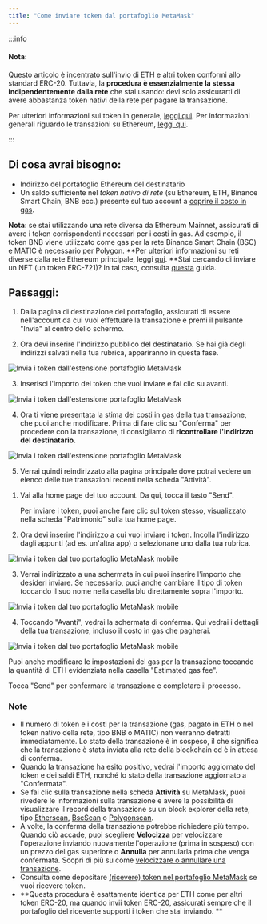 ```yaml
---
title: "Come inviare token dal portafoglio MetaMask"
---
```



:::info

#### Nota:

Questo articolo è incentrato sull'invio di ETH e altri token conformi allo standard ERC-20. Tuttavia, la **procedura è essenzialmente la stessa indipendentemente dalla rete** che stai usando: devi solo assicurarti di avere abbastanza token nativi della rete per pagare la transazione.

Per ulteriori informazioni sui token in generale, [leggi qui](/managing-my-tokens/user-guide-tokens). Per informazioni generali riguardo le transazioni su Ethereum, [leggi qui](/transactions-and-gas/transactions/user-guide-transactions-and-failed-transactions).

:::

## Di cosa avrai bisogno:

- Indirizzo del portafoglio Ethereum del destinatario
- Un saldo sufficiente nel _token nativo di rete_ (su Ethereum, ETH, Binance Smart Chain, BNB ecc.) presente sul tuo account a [coprire il costo in gas](/transactions-and-gas/gas-fees/user-guide-gas).

**Nota**: se stai utilizzando una rete diversa da Ethereum Mainnet, assicurati di avere i token corrispondenti necessari per i costi in gas. Ad esempio, il token BNB viene utilizzato come gas per la rete Binance Smart Chain (BSC) e MATIC è necessario per Polygon. **Per ulteriori informazioni su reti diverse dalla rete Ethereum principale, leggi [qui](/networks-and-sidechains/managing-networks/user-guide-custom-networks-and-sidechains). **Stai cercando di inviare un NFT (un token ERC-721)? In tal caso, consulta [questa](/nfts/how-do-i-send-receive-or-cash-out-an-nft) guida.

## Passaggi:

<Tabs>

<TabItem value="Estensione" label="Estensione">

1. Dalla pagina di destinazione del portafoglio, assicurati di essere nell'account da cui vuoi effettuare la transazione e premi il pulsante "Invia" al centro dello schermo.

2. Ora devi inserire l'indirizzo pubblico del destinatario. Se hai già degli indirizzi salvati nella tua rubrica, appariranno in questa fase.

<div class="center-container">
  <div class="img-medium">
    <img
      src={
        require("../../../../../../img/i18n/legacy/Send_tokens_from_your_MetaMask_wallet_extension_1.gif")
          .default
      }
      alt="Invia i token dall'estensione portafoglio MetaMask"
    />
  </div>
</div>

3. Inserisci l'importo dei token che vuoi inviare e fai clic su avanti.

<div class="center-container">
  <div class="img-medium">
    <img
      src={
        require("../../../../../../img/i18n/legacy/Send_tokens_from_your_MetaMask_wallet_extension_2.gif")
          .default
      }
      alt="Invia i token dall'estensione portafoglio MetaMask"
    />
  </div>
</div>

4. Ora ti viene presentata la stima dei costi in gas della tua transazione, che puoi anche modificare. Prima di fare clic su "Conferma" per procedere con la transazione, ti consigliamo di **ricontrollare l'indirizzo del destinatario.**

<div class="center-container">
  <div class="img-medium">
    <img
      src={
        require("../../../../../../img/i18n/legacy/Send_tokens_from_your_MetaMask_wallet_extension_3.gif")
          .default
      }
      alt="Invia i token dall'estensione portafoglio MetaMask"
    />
  </div>
</div>

5. Verrai quindi reindirizzato alla pagina principale dove potrai vedere un elenco delle tue transazioni recenti nella scheda "Attività".

</TabItem>

<TabItem value="App mobile" label="App mobile">

1. Vai alla home page del tuo account. Da qui, tocca il tasto "Send".

   Per inviare i token, puoi anche fare clic sul token stesso, visualizzato nella scheda "Patrimonio" sulla tua home page.

2. Ora devi inserire l'indirizzo a cui vuoi inviare i token. Incolla l'indirizzo dagli appunti (ad es. un'altra app) o selezionane uno dalla tua rubrica.

<div class="center-container">
  <div class="img-medium">
    <img
      src={
        require("../../../../../../img/i18n/legacy/Send_tokens_from_your_MetaMask_wallet_mobile_1.gif")
          .default
      }
      alt="Invia i token dal tuo portafoglio MetaMask mobile"
    />
  </div>
</div>

3. Verrai indirizzato a una schermata in cui puoi inserire l'importo che desideri inviare. Se necessario, puoi anche cambiare il tipo di token toccando il suo nome nella casella blu direttamente sopra l'importo.

<div class="center-container">
  <div class="img-medium">
    <img
      src={
        require("../../../../../../img/i18n/legacy/Send_tokens_from_your_MetaMask_wallet_mobile_2.png")
          .default
      }
      alt="Invia i token dal tuo portafoglio MetaMask mobile"
    />
  </div>
</div>

4. Toccando "Avanti", vedrai la schermata di conferma. Qui vedrai i dettagli della tua transazione, incluso il costo in gas che pagherai.

<div class="center-container">
  <div class="img-medium">
    <img
      src={
        require("../../../../../../img/i18n/legacy/Send_tokens_from_your_MetaMask_wallet_mobile_3.png")
          .default
      }
      alt="Invia i token dal tuo portafoglio MetaMask mobile"
    />
  </div>
</div>

Puoi anche modificare le impostazioni del gas per la transazione toccando la quantità di ETH evidenziata nella casella "Estimated gas fee".

Tocca "Send" per confermare la transazione e completare il processo.

</TabItem>

</Tabs>

### Note

- Il numero di token e i costi per la transazione (gas, pagato in ETH o nel token nativo della rete, tipo BNB o MATIC) non verranno detratti immediatamente. Lo stato della transazione è in sospeso, il che significa che la transazione è stata inviata alla rete della blockchain ed è in attesa di conferma.
- Quando la transazione ha esito positivo, vedrai l'importo aggiornato del token e dei saldi ETH, nonché lo stato della transazione aggiornato a "Confermata".
- Se fai clic sulla transazione nella scheda **Attività** su MetaMask, puoi rivedere le informazioni sulla transazione e avere la possibilità di visualizzare il record della transazione su un block explorer della rete, tipo [Etherscan](https://etherscan.io/), [BscScan](https://bscscan.com/) o [Polygonscan](https://polygonscan.com/).
- A volte, la conferma della transazione potrebbe richiedere più tempo. Quando ciò accade, puoi scegliere **Velocizza** per velocizzare l'operazione inviando nuovamente l'operazione (prima in sospeso) con un prezzo del gas superiore o **Annulla** per annularla prima che venga confermata. Scopri di più su come [velocizzare o annullare una transazione](/transactions-and-gas/transactions/how-to-speed-up-or-cancel-a-pending-transaction).
- Consulta come depositare [(ricevere) token nel portafoglio MetaMask](/getting-started/direct-deposit-receive-tokens-to-your-metamask-wallet) se vuoi ricevere token.
- **Questa procedura è esattamente identica per ETH come per altri token ERC-20, ma quando invii token ERC-20, assicurati sempre che il portafoglio del ricevente supporti i token che stai inviando. **

